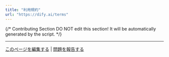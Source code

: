 ```yaml
---
title: "利用規約"
url: "https://dify.ai/terms"
---
```


{/*
Contributing Section
DO NOT edit this section!
It will be automatically generated by the script.
*/}

---

[このページを編集する](https://github.com/langgenius/dify-docs/edit/main/ja-jp/policies/agreement/tos.mdx) | [問題を報告する](https://github.com/langgenius/dify-docs/issues/new?template=docs.yml)

